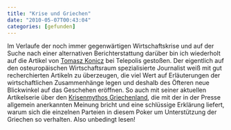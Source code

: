 ```yaml
---
title: "Krise und Griechen"
date: "2010-05-07T00:43:04"
categories: [gefunden]
---
```


Im Verlaufe der noch immer gegenwärtigen Wirtschaftskrise und auf der Suche nach einer alternativen Berichterstattung darüber bin ich wiederholt auf die Artikel von [Tomasz Konicz](http://www.konicz.info/) bei Telepolis gestoßen. Der eigentlich auf den osteuropäischen Wirtschaftsraum spezialisierte Journalist weiß mit gut recherchierten Artikeln zu überzeugen, die viel Wert auf Erläuterungen der wirtschaftlichen Zusammenhänge legen und deshalb des Öfteren neue Blickwinkel auf das Geschehen eröffnen. So auch mit seiner aktuellen Artikelserie über den [Krisenmythos Griechenland](http://www.heise.de/tp/r4/artikel/32/32551/1.html), die mit der in der Presse allgemein anerkannten Meinung bricht und eine schlüssige Erklärung liefert, warum sich die einzelnen Parteien in diesem Poker um Unterstützung der Griechen so verhalten. Also unbedingt lesen!
